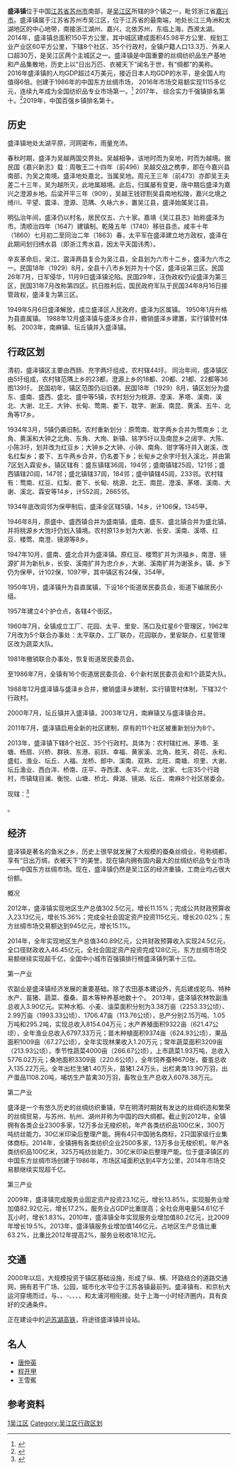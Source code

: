 {{中国乡级行政区<!---乡级行政区专用模板--->
|景观照片文件名 = 
|景观照片描述 = 
|位置图文件名 = 
|位置图描述 = 
|汉语拼音 = Shengze
|建置时间 = 
|政府驻地 = 
|地理坐标 = 
|行政区划 = 43
|村委会 = 27
|居委会 = 20
|总面积 = 147.74平方公里
|户籍人口 = 13.3万
|户籍人口年份 = 
|常住人口 = 
|常住人口年份 = 
|人口密度 = 
|GDP = 398亿元
|GDP年份 = 2016
|邮政编码 = 
|电话区号 = 0512
|官方网站 = http://www.shengze.gov.cn/
|32/05/84/105/000}}
'''盛泽镇'''位于中国[[江苏省|江苏省]][[苏州市|苏州市]]南部，是[[吴江区|吴江区]]所辖的9个镇之一，毗邻浙江省[[嘉兴市|嘉兴市]]。盛泽镇属于江苏省苏州市吴江区，位于江苏省的最南端，地处长江三角洲和太湖地区的中心地带，南接浙江湖州、嘉兴，北依苏州，东临上海，西濒太湖。2014年，盛泽镇总面积150平方公里，其中城区建成面积45.98平方公里、规划工业产业区60平方公里，下辖8个社区、35个行政村，全镇户籍人口13.3万、外来人口超30万，是吴江区两个主城区之一。盛泽镇是中国重要的丝绸纺织品生产基地和产品集散地，历史上以“日出万匹、衣被天下”闻名于世，有“绸都”的美称。2016年盛泽镇的人均GDP超过4万美元，接近日本人均GDP的水平，是全国人均值得6倍。创建于1986年的中国东方丝绸市场， 2016年市场交易额实现1115多亿元，连续九年成为全国纺织品专业市场第一。<ref>{{Cite web |url=https://www.zixundingzhi.com/riben/769af0810ec89b68.html |title=存档副本 |access-date=2017-10-11 |archive-date=2019-08-15 |archive-url=https://web.archive.org/web/20190815001751/https://www.zixundingzhi.com/riben/769af0810ec89b68.html |dead-url=no }}</ref> 2017年， 综合实力千强镇排名第十。<ref>{{Cite web |url=http://www.sohu.com/a/197091145_162522 |title=存档副本 |access-date=2017-10-11 |archive-date=2019-08-14 |archive-url=https://web.archive.org/web/20190814154505/http://www.sohu.com/a/197091145_162522 |dead-url=no }}</ref>2019年，中国百强乡镇排名第十。

== 历史 ==
盛泽镇地处太湖平原，河网密布，雨量充沛。

春秋时期，盛泽为吴越两国交界处。吴越相争，该地时而为吴地，时而为越境。据民国《嘉兴新志》载：周敬王二十四年（前496）吴越交战之槜李，即在今嘉兴县南部，为吴之南境。盛泽地处嘉北，当属吴地。周元王三年（前473）亦即吴王夫差二十三年，吴为越所灭，此地属越境。此后，归属屡有变更，唐中期后盛泽为嘉兴之澄源乡地。后梁开平三年（909），吴越王钱镠割吴县南地松陵，嘉兴北境之绮川、平望、震泽、澄源、范隅、久咏六乡，置吴江县，盛泽始属吴江县。

明弘治年间，盛泽仍以村名，居民仅五、六十家。嘉靖《吴江县志》始称盛泽为市。清顺治四年（1647）建镇制。乾隆五年（1740）移驻县丞。咸丰十年（1860）七月初二至同治二年（1863）春，太平军在盛泽建立地方政权，盛泽在此期间划归绣水县（即浙江秀水县，因太平天国讳秀）。

辛亥革命后，吴江、震泽两县复合为吴江县，全县划为六市十二乡，盛泽为六市之一。民国18年（1929）8月，全县十八市乡划并为十个区，盛泽设第三区。民国26年7月，日军侵华，11月9日盛泽镇沦陷。民国29年，汪伪政权仍设盛泽为第三区，民国31年7月改称第四区。抗日胜利后，国民政府军队于民国34年8月16日接管政权，盛泽复为第三区。

1949年5月6日盛泽解放，成立盛泽区人民政府，盛泽为区属镇。
1950年1月升格为县直属镇。
1988年12月盛泽镇与盛泽乡合并，撤销盛泽乡建置，实行镇管村体制。
2003年，南麻镇、坛丘镇并入盛泽镇。

== 行政区划 ==
清初，盛泽镇区主要由西肠、充字两圩组成，农村辖44圩。
同治年间，盛泽镇区由5圩组成，农村辖范隅上乡的23都，澄源上乡的18都、20都、21都、22都等36图139圩。
民国初年，镇区范围仍沿旧袭。民国18年（1929）8月，镇区划分为盛东、盛南、盛西、盛北、盛中等5镇，农村划分为桃源、澄溪、茅塔、溪南、溪北、大谢、北王、大钟、长甸、莺南、娄下、耽字、谢溪、南昆、黄溪、五牛、北角等17乡。

1934年3月，5镇仍袭旧制。农村重新划分：原莺南、耽字两乡合并为莺南乡；北角、黄溪和大钟之北角、东角、大珣、新镇、铭字5圩以及南昆乡之阔字、大陈、小陈3圩，划并改为红豆乡；大钟乡之大钟、小钟、南角、钳字等圩并入谢溪，改名红梨乡；娄下、五牛两乡合并，仍名娄下乡；长甸乡之余字圩划入溪北，并由第7区划入霖安乡。镇区辖有：盛东镇辖36闾，194邻；盛南镇辖25闾，121邻；盛西镇辖20闾，147邻；盛北镇辖37闾，184邻；盛中镇辖45闾，233邻。农村辖有：莺南、红豆、红梨、娄下、长甸、桃源、北王、南昆、澄溪、茅塔、溪南、大谢、溪北、霖安等14乡，计552闾，2665邻。

1934年底改闾邻为保甲制后，盛泽全区辖5镇，14乡，计106保，1345甲。

1946年8月，原盛中、盛西镇合并为盛南镇，盛南、盛东、盛北镇合并为盛北镇，并将桃源乡大饱圩仍划入镇境。农村原13乡划为大谢、长安、溪南、溪塔、红豆、楼莺、南澄、镜源等8乡。

1947年10月，盛南、盛北合并为盛泽镇。原红豆、楼莺扩并为洪福乡，南澄、镜源扩并为新杭乡，长安、溪南扩并为忠介乡，大谢、溪南扩并为谢圣乡。镇、乡下仍为保甲，计102保，1097甲，其中镇区有24保，354甲。

1950年1月，盛泽镇升为县直属镇，下设16个街道居民委员会，街道下编居民小组。

1957年建立4个护仓点，各辖4个街区。

1960年7月，全镇成立工厂、花园、太平、里安、荡口及红星6个管理区，1962年7月改为5个联合办事处：太平联办，工厂联办，花园联办，里安联办，红星管理区改为蔬菜大队。

1981年撤销联合办事处，恢复街道居民委员会。

至1986年7月，全镇有16个街道居民委员会、6个新村居民委员会和1个蔬菜大队。

1988年12月盛泽镇与盛泽乡合并，撤销盛泽乡建制，实行镇管村体制，下辖32个行政村。

2000年7月，坛丘镇并入盛泽镇，2003年12月，南麻镇又与盛泽镇合并。

2011年7月，盛泽镇启用全新的社区建制，原有的11个社区被重新划分为8个。

2013年，盛泽镇下辖8个社区、35个行政村。具体为：农村辖红洲、茅塔、圣塘、杨扇、兴桥、群铁、东港、前跃、幸福、黄家溪、北角、胜天、荷花、永和、盛虹、渔业、坛丘、人福、龙桥、郎中、溪南、双熟、北旺、南塘、坝里、大谢、坛丘渔业、西白洋、桥南、庄平、寺西漾、永平、龙北、沈家、七庄35个行政村，市镇辖目澜、衡悦、山塘、桥北、舜湖、镜湖、坛丘、南麻8个社区居委会。

现辖：<ref>{{PRC admin/ref sgc|32/05/84/105/000}}</ref>

{{PRC admin/children|32/05/84/105/000}}。

== 经济 ==
盛泽镇是著名的鱼米之乡，历史上很早就发展了大规模的蚕桑丝绸业，号称绸都，享有“日出万绸，衣被天下”的美誉。现在镇内拥有国内最大的丝绸纺织品专业市场——中国东方丝绸市场。现在，盛泽镇仍然是吴江区的经济重镇，工商业均占很大份额。

概况

2012年，盛泽镇实现地区生产总值302.5亿元，增长11.15%；完成公共财政预算收入23.13亿元，增长15.36%；完成全社会固定资产投资115亿元，增长20.02%；东方丝绸市场交易额达到945亿元，增长15.1%。

2014年，全年实现地区生产总值340.89亿元，公共财政预算收入实现24.5亿元，全口径财政收入46.45亿元，全社会固定资产投资完成128亿元，东方丝绸市场交易额继续实现超千亿，全国中小城市百强镇排行榜盛泽镇列第十三位。

第一产业

农副业是盛泽镇经济发展的重要基础。除了农田基本建设外，先后建成驼鸟、特种水产、苗猪、蔬菜、蚕桑、苗木等种养基地数十个。
2013年，盛泽镇农林牧副渔总收入3.90亿元。实种水稻、小麦、油菜面积分别为3.38万亩（2253.33公顷）、2.99万亩（1993.33公顷）、1706.47亩（113.76公顷），总产分别2.15万吨、1.05万吨和295.2吨，实现总收入8154.04万元；水产养殖面积9322亩（621.47公顷），全年渔业总收入6797.33万元；苗木种植面积9374亩（624.93公顷），果品面积1009亩（67.27公顷），全年实现林果收入1.20万元；常年蔬菜面积3209亩（213.93公顷），季节性蔬菜4000亩（266.67公顷），上市蔬菜1.93万吨，总收入5776.02万元；桑地面积3309亩（220.6公顷），全年饲养蚕种670张，蚕茧总收入135.22万元。全年出栏生猪1.40万头，苗猪1.24万头，出栏禽类13.90万羽，出产蛋品1108.20吨，哺坊生产苗禽30万羽，畜牧业生产总收入6078.38万元。

第二产业

盛泽是一个有悠久历史的丝绸纺织重镇，早在明清时期就有发达的丝绸织造和繁荣的丝绸贸易，与苏州、杭州、湖州并称为中国的四大绸都。截止到2012年，全镇拥有各类企业2300多家，12万多台无梭织机，年产各类纺织品100亿米，300万吨纺丝能力，30亿米印染后整理产能。拥有4只中国驰名商标，2只国家级行业集体商标。2014年，全镇拥有各类纺织企业2500多家，13万多台无梭织机，年产各类纺织品100亿米，325万吨纺丝能力，30亿米印染后整理产能。位于盛泽镇区的中国东方丝绸市场创建于1986年，市场区域面积达到4平方公里，2014年市场交易额继续实现超千亿。

第三产业

2009年，盛泽镇完成服务业固定资产投资23.1亿元，增长13.85%，实现服务业增加值82.92亿元，增长17.2%，服务业占GDP比重提高；全社会用电量54.61亿千瓦小时，增长1.83%。2010年，盛泽镇全年实现服务业增加值80.2亿元，比2009年增长19.5%。2013年，盛泽镇服务业增加值146亿元，占地区生产总值比重63.2%，比重比2012年提高2%，服务业税收18.1亿元。

== 交通 ==

2000年以后，大规模投资于镇区基础设施，形成了纵、横、环路结合的道路交通网，拥有若干广场、公园，城市化水平位于江苏各镇最前列。盛泽镇有{{China Expwy Name|G1522|[[常台高速公路|常台高速公路]]}}、{{中国国道名|524}}和京杭大运河穿境而过，与{{中国国道名|318}}、{{中国国道名|312}}、{{China Expwy Name|G2|[[京沪高速公路|京沪高速公路]]}}-{{China Expwy Name|G42|[[沪蓉高速公路|沪蓉高速公路]]}}、{{China Expwy Name|G60|[[沪昆高速|沪昆高速]]}}、{{China Expwy Name|G50|[[沪渝高速公路|沪渝高速公路]]}}、{{China Expwy Name|G1521|[[常嘉高速公路|常嘉高速公路]]}}、{{Zhejiang Expwy Name|S12}}和太浦河相衔接。处于上海一小时经济圈内，具有良好的交通条件。

正在建设中的[[沪苏湖高铁|沪苏湖高铁]]，将途径盛泽镇并设站。

==名人==
* [[唐仲英|唐仲英]]
* [[程开甲|程开甲]]
* 王雪蕉

==参考资料==
{{reflist}}

{{PRC admin/navcat|32/05/84/105/000}}
{{25个国家“扩权强镇”试点镇}}

[[Category:苏州建制镇|1吴江区]]
[[Category:吴江区行政区划|Category:吴江区行政区划]]